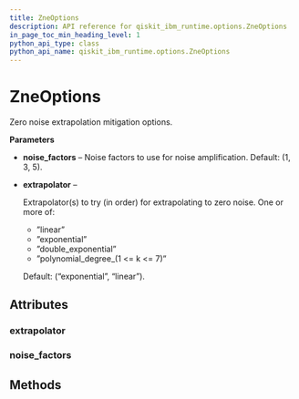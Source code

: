 ```yaml
---
title: ZneOptions
description: API reference for qiskit_ibm_runtime.options.ZneOptions
in_page_toc_min_heading_level: 1
python_api_type: class
python_api_name: qiskit_ibm_runtime.options.ZneOptions
---
```


# ZneOptions

<Class id="qiskit_ibm_runtime.options.ZneOptions" isDedicatedPage={true} github="https://github.com/Qiskit/qiskit-ibm-runtime/tree/main/qiskit_ibm_runtime/options/zne_options.py#L35-L101" signature="ZneOptions(*args, **kwargs)">
  Zero noise extrapolation mitigation options.

  **Parameters**

  *   **noise\_factors** – Noise factors to use for noise amplification. Default: (1, 3, 5).

  *   **extrapolator** –

      Extrapolator(s) to try (in order) for extrapolating to zero noise. One or more of:

      *   ”linear”
      *   ”exponential”
      *   ”double\_exponential”
      *   ”polynomial\_degree\_(1 \<= k \<= 7)”

      Default: (“exponential”, “linear”).

  ## Attributes

  ### extrapolator

  <Attribute id="qiskit_ibm_runtime.options.ZneOptions.extrapolator" attributeTypeHint="UnsetType | Literal['linear', 'exponential', 'double_exponential', 'polynomial_degree_1', 'polynomial_degree_2', 'polynomial_degree_3', 'polynomial_degree_4', 'polynomial_degree_5', 'polynomial_degree_6', 'polynomial_degree_7'] | Sequence[Literal['linear', 'exponential', 'double_exponential', 'polynomial_degree_1', 'polynomial_degree_2', 'polynomial_degree_3', 'polynomial_degree_4', 'polynomial_degree_5', 'polynomial_degree_6', 'polynomial_degree_7']]" attributeValue="Unset" />

  ### noise\_factors

  <Attribute id="qiskit_ibm_runtime.options.ZneOptions.noise_factors" attributeTypeHint="UnsetType | Sequence[float]" attributeValue="Unset" />

  ## Methods
</Class>

